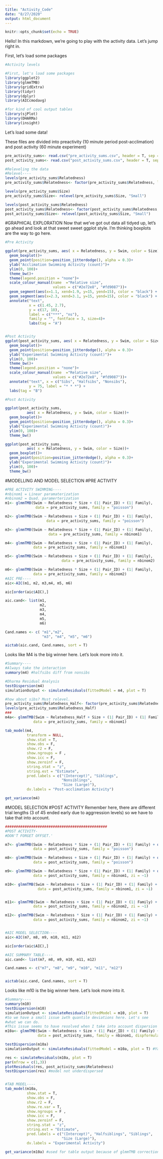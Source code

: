 ```yaml
---
title: "Activity_Code"
date: "8/27/2020"
output: html_document
---
```


```r
knitr::opts_chunk$set(echo = TRUE)
```

Hello! In this markdown, we're going to play with the activity data. Let's jump right in.

First, let's load some packages
```r
#Activity levels

#First, let's load some packages
library(ggplot2)
library(glmmTMB)
library(gridExtra)
library(tidyr)
library(dplyr)
library(AICcmodavg)

#for kind of cool output tables
library(sjPlot)
library(DHARMa)
library(insight)

```
Let's load some data!

These files are divided into preactivity (10 minute period post-acclimation) and post activity (60 minute experiment)

```r
pre_activity_sums<- read.csv("pre_activity_sums.csv", header = T, sep = ",")
post_activity_sums<- read.csv("post_activity_sums.csv", header = T, sep = ",")

#Releveling the data
#Relevel----
levels(pre_activity_sums$Relatedness)
pre_activity_sums$Relatedness<- factor(pre_activity_sums$Relatedness, levels = c("Nonsibs", "Halfsibs", "Sibs"))

levels(pre_activity_sums$Size)
pre_activity_sums$Size<- relevel(pre_activity_sums$Size, "Small")

levels(post_activity_sums$Relatedness)
post_activity_sums$Relatedness<- factor(post_activity_sums$Relatedness, levels = c("Nonsibs", "Halfsibs", "Sibs"))
post_activity_sums$Size<- relevel(post_activity_sums$Size, "Small")
```

#GRAPHICAL EXPLORATION
Now that we've got out data all tidyed up, let's go ahead and look at that sweet sweet ggplot style. I'm thinking boxplots are the way to go here. 

```r
#Pre Activity

ggplot(pre_activity_sums, aes( x = Relatedness, y = Swim, color = Size)) + 
  geom_boxplot()+
  geom_point(position=position_jitterdodge(), alpha = 0.3)+
  ylab("Acclimation Swimming Activity (count)")+
  ylim(0, 100)+ 
  theme_bw()+
  theme(legend.position = "none")+
  scale_colour_manual(name  ="Relative size",
                      values = c("#2e72e8", "#fd9087"))+
  geom_segment(aes(x=1.1, xend=1.9, y=15, yend=15), color = "black") + 
  geom_segment(aes(x=2.3, xend=3.1, y=15, yend=15), color = "black") + 
  annotate("text",
           x = c(1.45, 2.7),
           y = c(17, 18),
           label = c("***", "ns"),
           family = "", fontface = 3, size=4)+
           labs(tag = "A")


#Post Activity
ggplot(post_activity_sums, aes( x = Relatedness, y = Swim, color = Size)) + 
  geom_boxplot()+
  geom_point(position=position_jitterdodge(), alpha = 0.3)+
  ylab("Experimental Swimming Activity (count)")+
  ylim(0, 100)+ 
  theme_bw()+
  theme(legend.position = "none")+
  scale_colour_manual(name  ="Relative size",
                      values = c("#2e72e8", "#fd9087"))+
  annotate("text", x = c("Sibs", "Halfsibs", "Nonsibs"), 
           y = 75, label = "* * *") + 
  labs(tag = "B")

```
```r
#Post Activity

ggplot(post_activity_sums, 
          aes( x = Relatedness, y = Swim, color = Size))+ 
  geom_boxplot()+
  geom_point(position=position_jitterdodge(), alpha = 0.3)+
  ylab("Experimental Swimming Activity (count)")+
  ylim(0, 100)+ 
  theme_bw()

ggplot(post_activity_sums, 
          aes( x = Relatedness, y = Swim, color = Size))+ 
  geom_boxplot()+
  geom_point(position=position_jitterdodge(), alpha = 0.3)+
  ylab("Experimental Swimming Activity (count)")+
  ylim(0, 100)+
  theme_bw()


```

#MODELLING AND MODEL SELECTION
#PRE ACTIVITY
```r
#PRE ACTIVITY SWIMMING----
#nbinom1 = Linear paramaterization
#nbinom2 = Quad. paramerterization
m1<- glmmTMB(Swim ~ Relatedness * Size + (1| Pair_ID) + (1| Family), 
              data = pre_activity_sums, family = "poisson")

m2<- glmmTMB(Swim ~ Relatedness + Size + (1| Pair_ID) + (1| Family), 
                   data = pre_activity_sums, family = "poisson")

m3<- glmmTMB(Swim ~ Relatedness * Size + (1| Pair_ID) + (1| Family), 
                    data = pre_activity_sums, family = nbinom1)

m4<- glmmTMB(Swim ~ Relatedness + Size + (1| Pair_ID) + (1| Family), 
             data = pre_activity_sums, family = nbinom1)

m5<- glmmTMB(Swim ~ Relatedness + Size + (1| Pair_ID) + (1| Family), 
                          data = pre_activity_sums, family = nbinom2)

m6<- glmmTMB(Swim ~ Relatedness * Size + (1| Pair_ID) + (1| Family), 
             data = pre_activity_sums, family = nbinom2)
#AIC PRE----
aic<-AIC(m1, m2, m3,m4, m5, m6)

aic[order(aic$AIC),] 

aic.cand<- list(m1,
                m2, 
                m3, 
                m4, 
                m5, 
                m6)

Cand.names <- c( "m1","m2", 
                 "m3", "m4", "m5", "m6")

aictab(aic.cand, Cand.names, sort = T)

```
Looks like M4 is the big winner here. Let's look more into it.

```r
#Summary----
#Always take the interaction
summary(m4) #halfsibs diff from nonsibs

#Dharma Residual Analysis
testDispersion(m4)
simulationOutput <- simulateResiduals(fittedModel = m4, plot = T)

#how about sibs? Must relevel.
pre_activity_sums$Relatedness_Half<- factor(pre_activity_sums$Relatedness, levels = c("Halfsibs", "Sibs","Nonsibs"))
levels(pre_activity_sums$Relatedness_Half)
###
m4a<- glmmTMB(Swim ~ Relatedness_Half + Size + (1| Pair_ID) + (1| Family), 
             data = pre_activity_sums, family = nbinom1)

tab_model(m4,
          transform = NULL,
          show.stat = T,
          show.obs = F, 
          show.r2 = F, 
          show.ngroups = F ,
          show.icc = F,
          show.zeroinf = F,
          string.stat = "z",
          string.est = "Estimate",
          pred.labels = c("(Intercept)", "Siblings",
                          "Nonsiblings",
                          "Size (Large)"),
          dv.labels = "Post-acclimation Activity")

get_variance(m4)

```

#MODEL SELECTION
#POST ACTIVITY
Remember here, there are different trial lengths (3 of 45 ended early due to aggrression levels) so we have to take that into account.
```r
###############################################
#POST ACTIVITY-
#DON'T FORGET OFFSET.'

m7<- glmmTMB(Swim ~ Relatedness * Size + (1| Pair_ID) + (1| Family) + offset(log(Duration)), 
             data = post_activity_sums, family = "poisson")

m8<- glmmTMB(Swim ~ Relatedness + Size + (1| Pair_ID) + (1| Family) + offset(log(Duration)), 
             data = post_activity_sums, family = "poisson")

m9<- glmmTMB(Swim ~ Relatedness * Size + (1| Pair_ID) + (1| Family) + offset(log(Duration)), 
             data = post_activity_sums, family = nbinom1, zi = ~1)

m10<- glmmTMB(Swim ~ Relatedness + Size + (1| Pair_ID) + (1| Family) + offset(log(Duration)), 
               data = post_activity_sums, family = nbinom1, zi = ~1)


m11<- glmmTMB(Swim ~ Relatedness + Size + (1| Pair_ID) + (1| Family) + offset(log(Duration)), 
             data = post_activity_sums, family = nbinom2, zi = ~1)

m12<- glmmTMB(Swim ~ Relatedness * Size + (1| Pair_ID) + (1| Family) + offset(log(Duration)), 
             data = post_activity_sums, family = nbinom2, zi = ~1)


#AIC MODEL SELECTION----
aic<-AIC(m7, m8, m9, m10, m11, m12)

aic[order(aic$AIC),] 

#AIC SUMMARY TABLE----
aic.cand<- list(m7, m8, m9, m10, m11, m12)

Cand.names <- c("m7", "m8", "m9", "m10", "m11", "m12")


aictab(aic.cand, Cand.names, sort = T)
```

Looks like m10 is the big winner here. Let's look more into it.

```r
#Summary----
summary(m10)
testDispersion(m10)
simulationOutput <- simulateResiduals(fittedModel = m10, plot = T)
#So we have a small issue iwth quantile deviations here. Let's see
#what we can do.
#This issue seems to have resolved when I take into account dispersion of Size
m10a<- glmmTMB(Swim ~ Relatedness + Size + (1| Pair_ID) + (1| Family) + offset(log(Duration)), 
               data = post_activity_sums, family = nbinom1, dispformula = ~ Size)

testDispersion(m10a)
simulationOutput <- simulateResiduals(fittedModel = m10a, plot = T) #Yay! No more issues.

res <- simulateResiduals(m10a, plot = T)
par(mfrow = c(1,3))
plotResiduals(res, post_activity_sums$Relatedness)
testDispersion(res) #model not underdispersed


#TAB MODEL----
tab_model(m10a,
          show.stat = T,
          show.obs = F, 
          show.r2 = F, 
          show.re.var = T,
          show.ngroups = F ,
          show.icc = F,
          show.zeroinf = F,
          string.stat = "z",
          string.est = "Estimate",
          pred.labels = c("(Intercept)", "Halfsiblings", "Siblings",
                          "Size (Large)"),
          dv.labels = "Experimental Activity")

get_variance(m10a) #used for table output because of glmmTMB corrections

```






